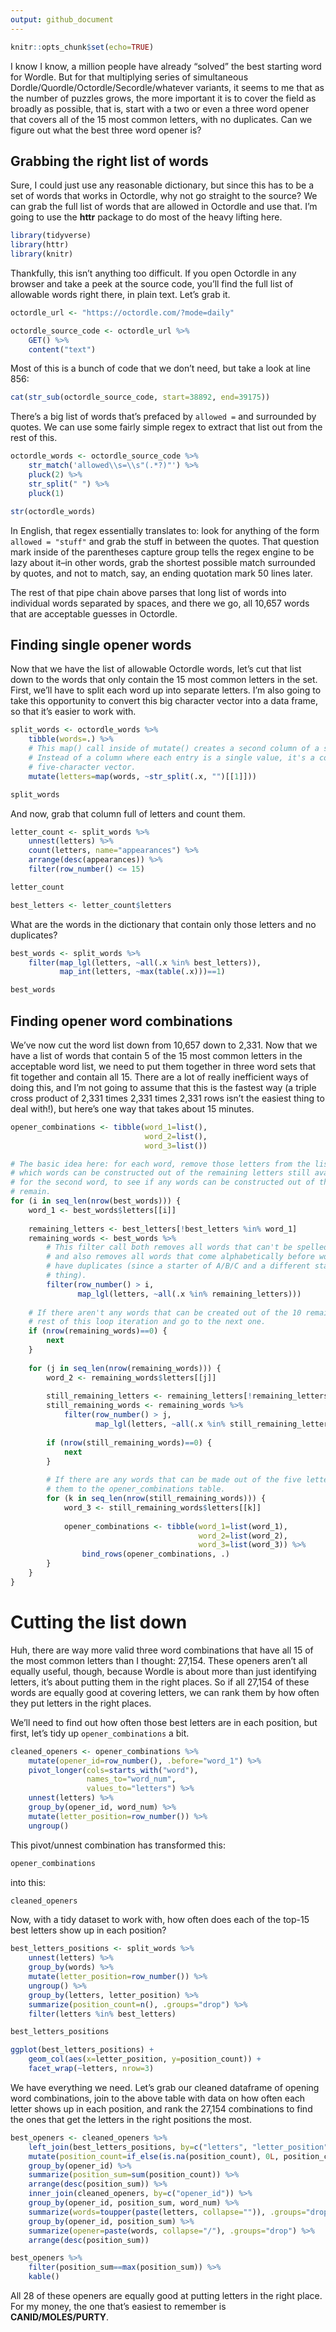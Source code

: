 ```yaml
---
output: github_document
---
```


```r
knitr::opts_chunk$set(echo=TRUE)
```

I know I know, a million people have already "solved" the best starting word for Wordle. But for that multiplying series of simultaneous Dordle/Quordle/Octordle/Secordle/whatever variants, it seems to me that as the number of puzzles grows, the more important it is to cover the field as broadly as possible, that is, start with a two or even a three word opener that covers all of the 15 most common letters, with no duplicates. Can we figure out what the best three word opener is?

## Grabbing the right list of words

Sure, I could just use any reasonable dictionary, but since this has to be a set of words that works in Octordle, why not go straight to the source? We can grab the full list of words that are allowed in Octordle and use that. I'm going to use the **httr** package to do most of the heavy lifting here.

```r
library(tidyverse)
library(httr)
library(knitr)
```

Thankfully, this isn't anything too difficult. If you open Octordle in any browser and take a peek at the source code, you'll find the full list of allowable words right there, in plain text. Let's grab it.

```r
octordle_url <- "https://octordle.com/?mode=daily"

octordle_source_code <- octordle_url %>%
    GET() %>%
    content("text")
```

Most of this is a bunch of code that we don't need, but take a look at line 856:

```r
cat(str_sub(octordle_source_code, start=38892, end=39175))
```

There's a big list of words that's prefaced by `allowed =` and surrounded by quotes. We can use some fairly simple regex to extract that list out from the rest of this.

```r
octordle_words <- octordle_source_code %>%    
    str_match('allowed\\s=\\s"(.*?)"') %>%
    pluck(2) %>%
    str_split(" ") %>%
    pluck(1)

str(octordle_words)
```

In English, that regex essentially translates to: look for anything of the form `allowed = "stuff"` and grab the stuff in between the quotes. That question mark inside of the parentheses capture group tells the regex engine to be lazy about it--in other words, grab the shortest possible match surrounded by quotes, and not to match, say, an ending quotation mark 50 lines later.

The rest of that pipe chain above parses that long list of words into individual words separated by spaces, and there we go, all 10,657 words that are acceptable guesses in Octordle.

## Finding single opener words

Now that we have the list of allowable Octordle words, let's cut that list down to the words that only contain the 15 most common letters in the set. First, we'll have to split each word up into separate letters. I'm also going to take this opportunity to convert this big character vector into a data frame, so that it's easier to work with.

```r
split_words <- octordle_words %>%
    tibble(words=.) %>%
    # This map() call inside of mutate() creates a second column of a special form: a list-column.
    # Instead of a column where each entry is a single value, it's a column where each row holds a
    # five-character vector.
    mutate(letters=map(words, ~str_split(.x, "")[[1]]))

split_words
```

And now, grab that column full of letters and count them.

```r
letter_count <- split_words %>%
    unnest(letters) %>%
    count(letters, name="appearances") %>%
    arrange(desc(appearances)) %>%
    filter(row_number() <= 15)

letter_count

best_letters <- letter_count$letters
```

What are the words in the dictionary that contain only those letters and no duplicates?

```r
best_words <- split_words %>%
    filter(map_lgl(letters, ~all(.x %in% best_letters)),
           map_int(letters, ~max(table(.x)))==1)

best_words
```

## Finding opener word combinations

We've now cut the word list down from 10,657 down to 2,331. Now that we have a list of words that contain 5 of the 15 most common letters in the acceptable word list, we need to put them together in three word sets that fit together and contain all 15. There are a lot of really inefficient ways of doing this, and I'm not going to assume that this is the fastest way (a triple cross product of 2,331 times 2,331 times 2,331 rows isn't the easiest thing to deal with!), but here's one way that takes about 15 minutes.

```r
opener_combinations <- tibble(word_1=list(),
                              word_2=list(),
                              word_3=list())

# The basic idea here: for each word, remove those letters from the list of best letters, then see
# which words can be constructed out of the remaining letters still available. Then repeat again
# for the second word, to see if any words can be constructed out of the five letters that still
# remain.
for (i in seq_len(nrow(best_words))) {
    word_1 <- best_words$letters[[i]]
    
    remaining_letters <- best_letters[!best_letters %in% word_1]
    remaining_words <- best_words %>%
        # This filter call both removes all words that can't be spelled with the remaining letters,
        # and also removes all words that come alphabetically before word_1. This is so we don't
        # have duplicates (since a starter of A/B/C and a different starter of A/C/B are the same
        # thing).
        filter(row_number() > i,
               map_lgl(letters, ~all(.x %in% remaining_letters)))
    
    # If there aren't any words that can be created out of the 10 remaining letters, just skip the
    # rest of this loop iteration and go to the next one.
    if (nrow(remaining_words)==0) {
        next
    }
    
    for (j in seq_len(nrow(remaining_words))) {
        word_2 <- remaining_words$letters[[j]]
        
        still_remaining_letters <- remaining_letters[!remaining_letters %in% word_2]
        still_remaining_words <- remaining_words %>%
            filter(row_number() > j,
                   map_lgl(letters, ~all(.x %in% still_remaining_letters)))
        
        if (nrow(still_remaining_words)==0) {
            next
        }
        
        # If there are any words that can be made out of the five letters that still remain, add
        # them to the opener_combinations table.
        for (k in seq_len(nrow(still_remaining_words))) {
            word_3 <- still_remaining_words$letters[[k]]
            
            opener_combinations <- tibble(word_1=list(word_1),
                                          word_2=list(word_2),
                                          word_3=list(word_3)) %>%
                bind_rows(opener_combinations, .)
        }
    }
}
```

# Cutting the list down

Huh, there are way more valid three word combinations that have all 15 of the most common letters than I thought: 27,154. These openers aren't all equally useful, though, because Wordle is about more than just identifying letters, it's about putting them in the right places. So if all 27,154 of these words are equally good at covering letters, we can rank them by how often they put letters in the right places.

We'll need to find out how often those best letters are in each position, but first, let's tidy up `opener_combinations` a bit.

```r
cleaned_openers <- opener_combinations %>%
    mutate(opener_id=row_number(), .before="word_1") %>%
    pivot_longer(cols=starts_with("word"),
                 names_to="word_num",
                 values_to="letters") %>%
    unnest(letters) %>%
    group_by(opener_id, word_num) %>%
    mutate(letter_position=row_number()) %>%
    ungroup()
```

This pivot/unnest combination has transformed this:

```r
opener_combinations
```

into this:

```r
cleaned_openers
```

Now, with a tidy dataset to work with, how often does each of the top-15 best letters show up in each position?

```r
best_letters_positions <- split_words %>%
    unnest(letters) %>%
    group_by(words) %>%
    mutate(letter_position=row_number()) %>%
    ungroup() %>%
    group_by(letters, letter_position) %>%
    summarize(position_count=n(), .groups="drop") %>%
    filter(letters %in% best_letters)

best_letters_positions
```

```r
ggplot(best_letters_positions) +
    geom_col(aes(x=letter_position, y=position_count)) +
    facet_wrap(~letters, nrow=3)
```


We have everything we need. Let's grab our cleaned dataframe of opening word combinations, join to the above table with data on how often each letter shows up in each position, and rank the 27,154 combinations to find the ones that get the letters in the right positions the most.

```r
best_openers <- cleaned_openers %>%
    left_join(best_letters_positions, by=c("letters", "letter_position")) %>%
    mutate(position_count=if_else(is.na(position_count), 0L, position_count)) %>%
    group_by(opener_id) %>%
    summarize(position_sum=sum(position_count)) %>%
    arrange(desc(position_sum)) %>%
    inner_join(cleaned_openers, by=c("opener_id")) %>%
    group_by(opener_id, position_sum, word_num) %>%
    summarize(words=toupper(paste(letters, collapse="")), .groups="drop") %>%
    group_by(opener_id, position_sum) %>%
    summarize(opener=paste(words, collapse="/"), .groups="drop") %>%
    arrange(desc(position_sum))

best_openers %>%
    filter(position_sum==max(position_sum)) %>%
    kable()
```
All 28 of these openers are equally good at putting letters in the right place. For my money, the one that's easiest to remember is **CANID/MOLES/PURTY**.
